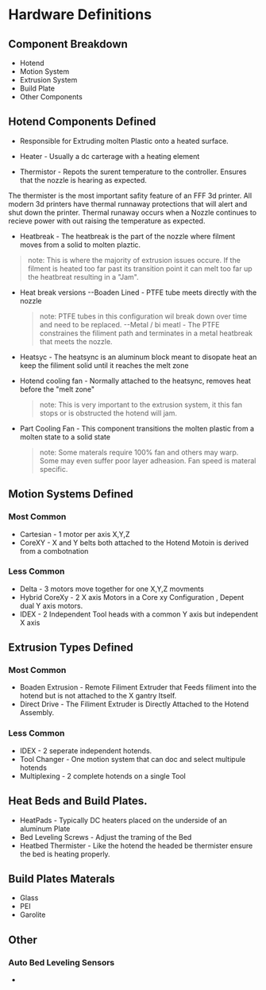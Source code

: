 


#  Hardware Definitions

## Component Breakdown  
- Hotend 
- Motion System
- Extrusion System
- Build Plate
- Other Components

## Hotend Components Defined 

- Responsible for Extruding molten Plastic onto a heated surface.


- Heater - Usually a dc carterage with a heating element 

- Thermistor - Repots the surent temperature to the controller. Ensures that the nozzle is hearing as expected. 

<Callout type="warning">
The thermister is the most important safity feature of an FFF 3d printer. All modern 3d printers have thermal runnaway protections that will alert and shut down the printer. Thermal runaway occurs when a Nozzle continues to recieve power with out raising the temperature as expected. 

</Callout>

- Heatbreak - The heatbreak is the part of the nozzle where filment moves from a solid to molten plaztic.
> note: This is where the majority of extrusion issues occure. If the filment is heated too far past its transition point it can melt too far up the heatbreat resulting in a "Jam".  

- Heat break versions
--Boaden Lined - PTFE tube meets directly with the nozzle
    >note: PTFE tubes in this configuration wil break down over time and need to be replaced. 
--Metal / bi meatl - The PTFE constraines the filiment path and terminates in a metal heatbreak that meets the nozzle. 

- Heatsyc - The heatsync is an aluminum block meant to disopate heat an keep the filiment solid until it reaches the melt zone

- Hotend cooling fan - Normally attached to the heatsync, removes heat before the "melt zone"
    >note: This is very important to the extrusion system, it this fan stops or is obstructed the hotend will jam. 

- Part Cooling Fan - This component transitions the molten plastic from a molten state to a solid state
    >note: Some materals require 100% fan and others may warp. Some may even suffer poor layer adheasion. Fan speed is materal specific. 

## Motion Systems Defined

### Most Common
- Cartesian  - 1 motor per axis X,Y,Z
- CoreXY - X and Y belts both attached to the Hotend Motoin is derived from a combotnation

### Less Common 
- Delta - 3 motors move together for one X,Y,Z movments
- Hybrid CoreXy - 2 X axis Motors in a Core xy Configuration , Depent dual Y axis motors. 
- IDEX - 2 Independent Tool heads with a common Y axis but independent X axis

## Extrusion Types Defined
 
### Most Common 
- Boaden Extrusion - Remote Filiment Extruder that Feeds filiment into the hotend but is not attached to the X gantry Itself. 
- Direct Drive - The Filiment Extruder is Directly Attached to the Hotend Assembly. 

### Less Common
 - IDEX - 2 seperate independent hotends.
 - Tool Changer - One motion system that can doc and select multipule hotends
 - Multiplexing - 2 complete hotends on a single Tool

## Heat Beds and Build Plates. 
- HeatPads - Typically DC heaters placed on the underside of an aluminum Plate
- Bed Leveling Screws - Adjust the traming of the Bed
- Heatbed Thermister - Like the hotend the headed be thermister ensure the bed is heating properly. 

## Build Plates Materals 
- Glass
- PEI 
- Garolite

## Other

### Auto Bed Leveling Sensors
- 


